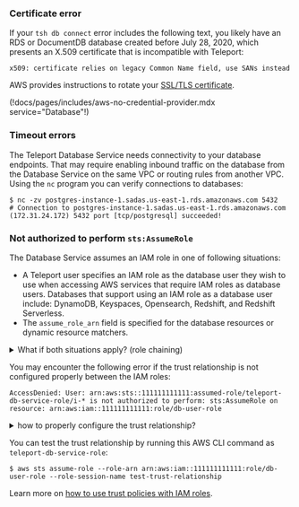 ### Certificate error

If your `tsh db connect` error includes the following text, you likely have an RDS or DocumentDB database created before July 28, 2020, which presents an X.509 certificate that is incompatible with Teleport:

```text
x509: certificate relies on legacy Common Name field, use SANs instead
```

AWS provides instructions to rotate your [SSL/TLS certificate](https://docs.aws.amazon.com/AmazonRDS/latest/UserGuide/UsingWithRDS.SSL-certificate-rotation.html).

(!docs/pages/includes/aws-no-credential-provider.mdx service="Database"!)

### Timeout errors

The Teleport Database Service needs connectivity to your database endpoints. That may require
enabling inbound traffic on the database from the Database Service on the same VPC or routing rules from another VPC. Using the `nc`
program you can verify connections to databases:

```code
$ nc -zv postgres-instance-1.sadas.us-east-1.rds.amazonaws.com 5432
# Connection to postgres-instance-1.sadas.us-east-1.rds.amazonaws.com (172.31.24.172) 5432 port [tcp/postgresql] succeeded!
```

### Not authorized to perform `sts:AssumeRole`

The Database Service assumes an IAM role in one of following situations:

- A Teleport user specifies an IAM role as the database user they wish to use
  when accessing AWS services that require IAM roles as database users.
  Databases that support using an IAM role as a database user include: DynamoDB,
  Keyspaces, Opensearch, Redshift, and Redshift Serverless.
- The `assume_role_arn` field is specified for the database resources or
  dynamic resource matchers.

<details>
<summary>What if both situations apply? (role chaining)</summary>
When both of the above conditions are true for a database connection, the
Database Service performs a role chaining by assuming the IAM role specified
in `assume_role_arn` first, then using that IAM role to assume the IAM role for
the database user.
</details>

You may encounter the following error if the trust relationship is not
configured properly between the IAM roles:
```text
AccessDenied: User: arn:aws:sts::111111111111:assumed-role/teleport-db-service-role/i-* is not authorized to perform: sts:AssumeRole on resource: arn:aws:iam::111111111111:role/db-user-role
```

<details>
<summary>how to properly configure the trust relationship?</summary>

(!docs/pages/includes/database-access/iam_role_trust_relationship.mdx role1="teleport-db-service-role" role2="db-user-role" !)

</details>

You can test the trust relationship by running this AWS CLI command as `teleport-db-service-role`:
```code
$ aws sts assume-role --role-arn arn:aws:iam::111111111111:role/db-user-role --role-session-name test-trust-relationship
```

Learn more on [how to use trust policies with IAM
roles](https://aws.amazon.com/blogs/security/how-to-use-trust-policies-with-iam-roles/).
